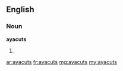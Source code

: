 ==English==

===Noun===
'''ayacuts'''

# {{plural of|ayacut}}

[[ar:ayacuts]]
[[fr:ayacuts]]
[[mg:ayacuts]]
[[my:ayacuts]]